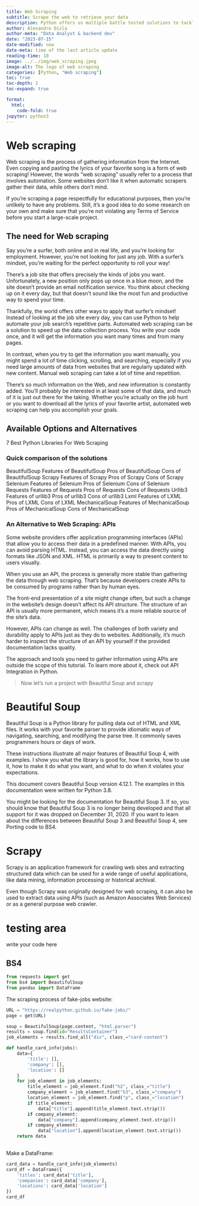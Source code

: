 ```yaml
---
title: Web Scraping
subtitle: Scrape the web to retrieve your data
description: Python offers us multiple battle tested solutions to tackle this problem properly.
author: Alexandro Disla
author-meta: "Data Analyst & backend dev"
date: "2023-07-15"
date-modified: now
date-meta: time of the last article update
reading-time: 10
image: ../../img/web_scraping.jpeg
image-alt: The logo of web scraping
categories: [Python, "Web scraping"]
toc: true
toc-depth: 2
toc-expand: true

format:
  html:
    code-fold: true
jupyter: python3
---
```


# Web scraping

Web scraping is the process of gathering information from the Internet. Even copying and pasting the lyrics of your favorite song is a form of web scraping! However, the words “web scraping” usually refer to a process that involves automation. Some websites don’t like it when automatic scrapers gather their data, while others don’t mind.

If you’re scraping a page respectfully for educational purposes, then you’re unlikely to have any problems. Still, it’s a good idea to do some research on your own and make sure that you’re not violating any Terms of Service before you start a large-scale project.

## The need for Web scraping

Say you’re a surfer, both online and in real life, and you’re looking for employment. However, you’re not looking for just any job. With a surfer’s mindset, you’re waiting for the perfect opportunity to roll your way!

There’s a job site that offers precisely the kinds of jobs you want. Unfortunately, a new position only pops up once in a blue moon, and the site doesn’t provide an email notification service. You think about checking up on it every day, but that doesn’t sound like the most fun and productive way to spend your time.

Thankfully, the world offers other ways to apply that surfer’s mindset! Instead of looking at the job site every day, you can use Python to help automate your job search’s repetitive parts. Automated web scraping can be a solution to speed up the data collection process. You write your code once, and it will get the information you want many times and from many pages.

In contrast, when you try to get the information you want manually, you might spend a lot of time clicking, scrolling, and searching, especially if you need large amounts of data from websites that are regularly updated with new content. Manual web scraping can take a lot of time and repetition.

There’s so much information on the Web, and new information is constantly added. You’ll probably be interested in at least some of that data, and much of it is just out there for the taking. Whether you’re actually on the job hunt or you want to download all the lyrics of your favorite artist, automated web scraping can help you accomplish your goals.

## Available Options and Alternatives

7 Best Python Libraries For Web Scraping

### Quick comparison of the solutions

BeautifulSoup
Features of BeautifulSoup
Pros of BeautifulSoup
Cons of BeautifulSoup
Scrapy
Features of Scrapy
Pros of Scrapy
Cons of Scrapy
Selenium
Features of Selenium
Pros of Selenium
Cons of Selenium
Requests
Features of Requests
Pros of Requests
Cons of Requests
Urllib3
Features of urllib3
Pros of urllib3
Cons of urllib3
Lxml
Features of LXML
Pros of LXML
Cons of LXML
MechanicalSoup
Features of MechanicalSoup
Pros of MechanicalSoup
Cons of MechanicalSoup

### An Alternative to Web Scraping: APIs
Some website providers offer application programming interfaces (APIs) that allow you to access their data in a predefined manner. With APIs, you can avoid parsing HTML. Instead, you can access the data directly using formats like JSON and XML. HTML is primarily a way to present content to users visually.

When you use an API, the process is generally more stable than gathering the data through web scraping. That’s because developers create APIs to be consumed by programs rather than by human eyes.

The front-end presentation of a site might change often, but such a change in the website’s design doesn’t affect its API structure. The structure of an API is usually more permanent, which means it’s a more reliable source of the site’s data.

However, APIs can change as well. The challenges of both variety and durability apply to APIs just as they do to websites. Additionally, it’s much harder to inspect the structure of an API by yourself if the provided documentation lacks quality.

The approach and tools you need to gather information using APIs are outside the scope of this tutorial. To learn more about it, check out API Integration in Python.


> Now let's run a project with Beautiful Soup and scrapy

# Beautiful Soup

Beautiful Soup is a Python library for pulling data out of HTML and XML files. It works with your favorite parser to provide idiomatic ways of navigating, searching, and modifying the parse tree. It commonly saves programmers hours or days of work.

These instructions illustrate all major features of Beautiful Soup 4, with examples. I show you what the library is good for, how it works, how to use it, how to make it do what you want, and what to do when it violates your expectations.

This document covers Beautiful Soup version 4.12.1. The examples in this documentation were written for Python 3.8.

You might be looking for the documentation for Beautiful Soup 3. If so, you should know that Beautiful Soup 3 is no longer being developed and that all support for it was dropped on December 31, 2020. If you want to learn about the differences between Beautiful Soup 3 and Beautiful Soup 4, see Porting code to BS4.

# Scrapy

Scrapy is an application framework for crawling web sites and extracting structured data which can be used for a wide range of useful applications, like data mining, information processing or historical archival.

Even though Scrapy was originally designed for web scraping, it can also be used to extract data using APIs (such as Amazon Associates Web Services) or as a general purpose web crawler.

# testing area

write your code here

## BS4

```python
from requests import get
from bs4 import BeautifulSoup
from pandas import DataFrame
```

The scraping process of fake-jobs website:

```python
URL = "https://realpython.github.io/fake-jobs/"
page = get(URL)

soup = BeautifulSoup(page.content, "html.parser")
results = soup.find(id="ResultsContainer")
job_elements = results.find_all("div", class_="card-content")

def handle_card_info(jobs):
    data={
        'title': [],
        'company': [],
        'location': []
    }
    for job_element in job_elements:
        title_element = job_element.find("h2", class_="title")
        company_element = job_element.find("h3", class_="company")
        location_element = job_element.find("p", class_="location")
        if title_element:
            data["title"].append(title_element.text.strip())
        if company_element:
            data["company"].append(company_element.text.strip())
        if company_element:
            data["location"].append(location_element.text.strip())
    return data
    
```

Make a DataFrame:


```python
card_data = handle_card_info(job_elements)
card_df = DataFrame({
    'titles': card_data['title'],
    'companies': card_data['company'],
    'locations': card_data['location']
})
card_df
```
